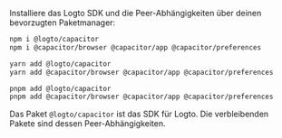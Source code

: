 
Installiere das Logto SDK und die Peer-Abhängigkeiten über deinen bevorzugten Paketmanager:

<Tabs>

  <TabItem value="npm" label="npm">

```bash
npm i @logto/capacitor
npm i @capacitor/browser @capacitor/app @capacitor/preferences
```

  </TabItem>
  <TabItem value="yarn" label="Yarn">

```bash
yarn add @logto/capacitor
yarn add @capacitor/browser @capacitor/app @capacitor/preferences
```

  </TabItem>
  <TabItem value="pnpm" label="pnpm">

```bash
pnpm add @logto/capacitor
pnpm add @capacitor/browser @capacitor/app @capacitor/preferences
```

  </TabItem>

</Tabs>

Das Paket `@logto/capacitor` ist das SDK für Logto. Die verbleibenden Pakete sind dessen Peer-Abhängigkeiten.
